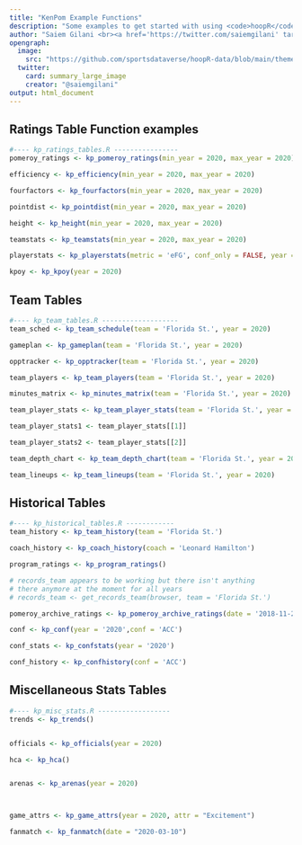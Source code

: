 ```yaml
---
title: "KenPom Example Functions"
description: "Some examples to get started with using <code>hoopR</code> and KenPom's men's college basketball website."
author: "Saiem Gilani <br><a href='https://twitter.com/saiemgilani' target='blank'><img src='https://img.shields.io/twitter/follow/saiemgilani?color=blue&amp;label=%40saiemgilani&amp;logo=twitter&amp;style=for-the-badge' alt='@saiemgilani'/></a> <a href='https://github.com/saiemgilani' target='blank'><img src='https://img.shields.io/github/followers/saiemgilani?color=eee&amp;logo=Github&amp;style=for-the-badge' alt='@saiemgilani'/></a>"
opengraph:
  image: 
    src: "https://github.com/sportsdataverse/hoopR-data/blob/main/themes/hoopR_gh.png?raw=true"
  twitter:
    card: summary_large_image
    creator: "@saiemgilani"
output: html_document
---
```


## Ratings Table Function examples
```r
#---- kp_ratings_tables.R ----------------
pomeroy_ratings <- kp_pomeroy_ratings(min_year = 2020, max_year = 2020)

efficiency <- kp_efficiency(min_year = 2020, max_year = 2020)

fourfactors <- kp_fourfactors(min_year = 2020, max_year = 2020)

pointdist <- kp_pointdist(min_year = 2020, max_year = 2020)

height <- kp_height(min_year = 2020, max_year = 2020)

teamstats <- kp_teamstats(min_year = 2020, max_year = 2020)

playerstats <- kp_playerstats(metric = 'eFG', conf_only = FALSE, year = 2020)

kpoy <- kp_kpoy(year = 2020)

```


## Team Tables
```r


#---- kp_team_tables.R -------------------
team_sched <- kp_team_schedule(team = 'Florida St.', year = 2020)

gameplan <- kp_gameplan(team = 'Florida St.', year = 2020)

opptracker <- kp_opptracker(team = 'Florida St.', year = 2020)

team_players <- kp_team_players(team = 'Florida St.', year = 2020)

minutes_matrix <- kp_minutes_matrix(team = 'Florida St.', year = 2020)

team_player_stats <- kp_team_player_stats(team = 'Florida St.', year = 2020)

team_player_stats1 <- team_player_stats[[1]]

team_player_stats2 <- team_player_stats[[2]]

team_depth_chart <- kp_team_depth_chart(team = 'Florida St.', year = 2020)

team_lineups <- kp_team_lineups(team = 'Florida St.', year = 2020)

```


## Historical Tables
```r

#---- kp_historical_tables.R ------------
team_history <- kp_team_history(team = 'Florida St.')

coach_history <- kp_coach_history(coach = 'Leonard Hamilton')

program_ratings <- kp_program_ratings()

# records_team appears to be working but there isn't anything
# there anymore at the moment for all years
# records_team <- get_records_team(browser, team = 'Florida St.')

pomeroy_archive_ratings <- kp_pomeroy_archive_ratings(date = '2018-11-22')

conf <- kp_conf(year = '2020',conf = 'ACC')

conf_stats <- kp_confstats(year = '2020')

conf_history <- kp_confhistory(conf = 'ACC')

```


## Miscellaneous Stats Tables
```r
#---- kp_misc_stats.R ------------------
trends <- kp_trends()


officials <- kp_officials(year = 2020)

hca <- kp_hca()


arenas <- kp_arenas(year = 2020)



game_attrs <- kp_game_attrs(year = 2020, attr = "Excitement")

fanmatch <- kp_fanmatch(date = "2020-03-10")


```

